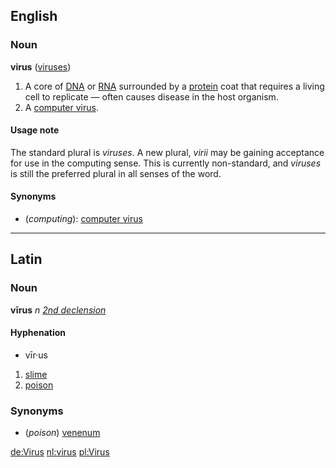==English==
===Noun===
'''virus''' ([[viruses]])

#A core of [[DNA]] or [[RNA]] surrounded by a [[protein]] coat that requires a living cell to replicate &mdash; often causes disease in the host organism.
#A [[computer virus]].

====Usage note====
The standard plural is ''viruses''.  A new plural, ''virii'' may be gaining acceptance for use in the computing sense.  This is currently non-standard, and ''viruses'' is still the preferred plural in all senses of the word. 

====Synonyms====
*(''computing''): [[computer virus]]

----

==Latin==
===Noun===
'''vīrus''' ''n'' ''[[Wiktionary Appendix:Latin second declension|2nd declension]]''

====Hyphenation====
*vīr·us

#[[slime]]
#[[poison]]

===Synonyms===
*(''poison'') [[venenum]]

[[de:Virus]]
[[nl:virus]]
[[pl:Virus]]